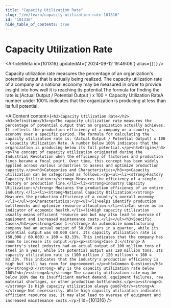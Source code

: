 ```yaml
---
title: "Capacity Utilization Rate"
slug: "/en/learn/capacity-utilization-rate-101316"
id: "101316"
hide_table_of_contents: true
---
```



# Capacity Utilization Rate

<ArticleMeta id={101316} updatedAt={'2024-09-12 19:49:06'} alias={`[]`} />
<div className='border-solid border-b border-t-0 my-4 border-[var(--ifm-color-gray-300)]' />

Capacity utilization rate measures the percentage of an organization's potential output that is actually being realized. The capacity utilization rate of a company or a national economy may be measured in order to provide insight into how well it is reaching its potential.The formula for finding the rate is:(Actual Output / Potential Output ) x 100 = Capacity Utilization RateA number under 100% indicates that the organization is producing at less than its full potential.

<AIContent content={`<h2>Capacity Utilization Rate</h2><h3>Definition</h3><p>The capacity utilization rate measures the percentage of potential output that an organization actually achieves. It reflects the production efficiency of a company or a country's economy over a specific period. The formula for calculating the capacity utilization rate is: (Actual Output / Potential Output) x 100 = Capacity Utilization Rate. A number below 100% indicates that the organization is producing below its full potential.</p><h3>Origin</h3><p>The concept of capacity utilization originated during the Industrial Revolution when the efficiency of factories and production lines became a focal point. Over time, this concept has been widely applied across various industries to assess and optimize production capacity.</p><h3>Categories and Characteristics</h3><p>Capacity utilization can be categorized as follows:</p><ul><li><strong>Factory Capacity Utilization:</strong> Measures the efficiency of a single factory or production line.</li><li><strong>Industry Capacity Utilization:</strong> Measures the production efficiency of an entire industry.</li><li><strong>National Capacity Utilization:</strong> Measures the production efficiency of a country's overall economy.</li></ul><p>Characteristics:</p><ul><li>Helps identify production bottlenecks and optimize resource allocation.</li><li>Can serve as an indicator of economic health.</li><li>High capacity utilization usually means efficient resource use but may also lead to overuse of equipment and increased maintenance costs.</li></ul><h3>Specific Cases</h3><p><strong>Case 1:</strong> An automobile manufacturing company had an actual output of 50,000 cars in a quarter, while its potential output was 60,000 cars. Its capacity utilization rate is (50,000 / 60,000) x 100 = 83.33%. This indicates that the company has room to increase its output.</p><p><strong>Case 2:</strong> A country's steel industry had an actual output of 100 million tons of steel in a year, while its potential output was 120 million tons. Its capacity utilization rate is (100 million / 120 million) x 100 = 83.33%. This indicates that the industry's production efficiency is high but still has room for improvement.</p><h3>Common Questions</h3><p><strong>Q:</strong> Why is the capacity utilization rate below 100%?<br/><strong>A:</strong> The capacity utilization rate may be below 100% due to insufficient market demand, equipment failures, raw material shortages, or other production bottlenecks.</p><p><strong>Q:</strong> Is high capacity utilization always good?<br/><strong>A:</strong> Not necessarily. While high capacity utilization indicates efficient resource use, it may also lead to overuse of equipment and increased maintenance costs.</p>`} id={101316} />
